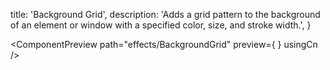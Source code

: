 
  title: 'Background Grid',
  description:
    'Adds a grid pattern to the background of an element or window with a specified color, size, and stroke width.',
}

<BackButton href="/effects/background" />

<ComponentPreview
  path="effects/BackgroundGrid"
  preview={
    <BackgroundGrid
      color="#aaaaaa70"
      className="relative z-0"
      size="30px"
      strokeWidth="4px"
      fade={false}
    />
  }
  usingCn
/>
